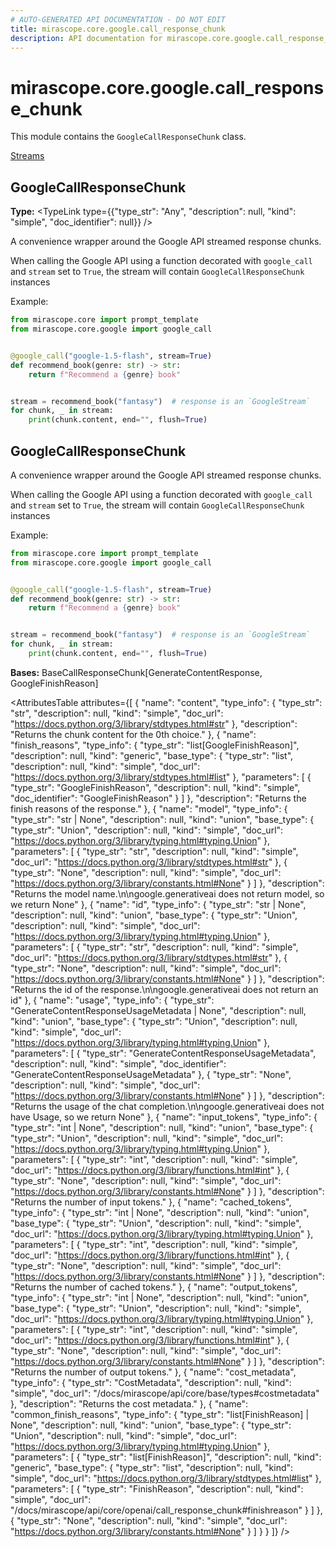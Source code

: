 ```yaml
---
# AUTO-GENERATED API DOCUMENTATION - DO NOT EDIT
title: mirascope.core.google.call_response_chunk
description: API documentation for mirascope.core.google.call_response_chunk
---
```


# mirascope.core.google.call_response_chunk

This module contains the `GoogleCallResponseChunk` class.

<Info title="Usage">

[Streams](/docs/mirascope/learn/streams#handling-streamed-responses)

</Info>

## <ApiType type="Attribute" path="core/google/call_response_chunk" symbolName="GoogleCallResponseChunk" /> GoogleCallResponseChunk

**Type:** <TypeLink type={{"type_str": "Any", "description": null, "kind": "simple", "doc_identifier": null}} />

A convenience wrapper around the Google API streamed response chunks.

When calling the Google API using a function decorated with `google_call` and
`stream` set to `True`, the stream will contain `GoogleCallResponseChunk` instances

Example:

```python
from mirascope.core import prompt_template
from mirascope.core.google import google_call


@google_call("google-1.5-flash", stream=True)
def recommend_book(genre: str) -> str:
    return f"Recommend a {genre} book"


stream = recommend_book("fantasy")  # response is an `GoogleStream`
for chunk, _ in stream:
    print(chunk.content, end="", flush=True)
```


## <ApiType type="Class" path="core/google/call_response_chunk" symbolName="GoogleCallResponseChunk" /> GoogleCallResponseChunk

A convenience wrapper around the Google API streamed response chunks.

When calling the Google API using a function decorated with `google_call` and
`stream` set to `True`, the stream will contain `GoogleCallResponseChunk` instances

Example:

```python
from mirascope.core import prompt_template
from mirascope.core.google import google_call


@google_call("google-1.5-flash", stream=True)
def recommend_book(genre: str) -> str:
    return f"Recommend a {genre} book"


stream = recommend_book("fantasy")  # response is an `GoogleStream`
for chunk, _ in stream:
    print(chunk.content, end="", flush=True)
```

**Bases:** BaseCallResponseChunk[GenerateContentResponse, GoogleFinishReason]

<AttributesTable
  attributes={[
  {
    "name": "content",
    "type_info": {
      "type_str": "str",
      "description": null,
      "kind": "simple",
      "doc_url": "https://docs.python.org/3/library/stdtypes.html#str"
    },
    "description": "Returns the chunk content for the 0th choice."
  },
  {
    "name": "finish_reasons",
    "type_info": {
      "type_str": "list[GoogleFinishReason]",
      "description": null,
      "kind": "generic",
      "base_type": {
        "type_str": "list",
        "description": null,
        "kind": "simple",
        "doc_url": "https://docs.python.org/3/library/stdtypes.html#list"
      },
      "parameters": [
        {
          "type_str": "GoogleFinishReason",
          "description": null,
          "kind": "simple",
          "doc_identifier": "GoogleFinishReason"
        }
      ]
    },
    "description": "Returns the finish reasons of the response."
  },
  {
    "name": "model",
    "type_info": {
      "type_str": "str | None",
      "description": null,
      "kind": "union",
      "base_type": {
        "type_str": "Union",
        "description": null,
        "kind": "simple",
        "doc_url": "https://docs.python.org/3/library/typing.html#typing.Union"
      },
      "parameters": [
        {
          "type_str": "str",
          "description": null,
          "kind": "simple",
          "doc_url": "https://docs.python.org/3/library/stdtypes.html#str"
        },
        {
          "type_str": "None",
          "description": null,
          "kind": "simple",
          "doc_url": "https://docs.python.org/3/library/constants.html#None"
        }
      ]
    },
    "description": "Returns the model name.\n\ngoogle.generativeai does not return model, so we return None"
  },
  {
    "name": "id",
    "type_info": {
      "type_str": "str | None",
      "description": null,
      "kind": "union",
      "base_type": {
        "type_str": "Union",
        "description": null,
        "kind": "simple",
        "doc_url": "https://docs.python.org/3/library/typing.html#typing.Union"
      },
      "parameters": [
        {
          "type_str": "str",
          "description": null,
          "kind": "simple",
          "doc_url": "https://docs.python.org/3/library/stdtypes.html#str"
        },
        {
          "type_str": "None",
          "description": null,
          "kind": "simple",
          "doc_url": "https://docs.python.org/3/library/constants.html#None"
        }
      ]
    },
    "description": "Returns the id of the response.\n\ngoogle.generativeai does not return an id"
  },
  {
    "name": "usage",
    "type_info": {
      "type_str": "GenerateContentResponseUsageMetadata | None",
      "description": null,
      "kind": "union",
      "base_type": {
        "type_str": "Union",
        "description": null,
        "kind": "simple",
        "doc_url": "https://docs.python.org/3/library/typing.html#typing.Union"
      },
      "parameters": [
        {
          "type_str": "GenerateContentResponseUsageMetadata",
          "description": null,
          "kind": "simple",
          "doc_identifier": "GenerateContentResponseUsageMetadata"
        },
        {
          "type_str": "None",
          "description": null,
          "kind": "simple",
          "doc_url": "https://docs.python.org/3/library/constants.html#None"
        }
      ]
    },
    "description": "Returns the usage of the chat completion.\n\ngoogle.generativeai does not have Usage, so we return None"
  },
  {
    "name": "input_tokens",
    "type_info": {
      "type_str": "int | None",
      "description": null,
      "kind": "union",
      "base_type": {
        "type_str": "Union",
        "description": null,
        "kind": "simple",
        "doc_url": "https://docs.python.org/3/library/typing.html#typing.Union"
      },
      "parameters": [
        {
          "type_str": "int",
          "description": null,
          "kind": "simple",
          "doc_url": "https://docs.python.org/3/library/functions.html#int"
        },
        {
          "type_str": "None",
          "description": null,
          "kind": "simple",
          "doc_url": "https://docs.python.org/3/library/constants.html#None"
        }
      ]
    },
    "description": "Returns the number of input tokens."
  },
  {
    "name": "cached_tokens",
    "type_info": {
      "type_str": "int | None",
      "description": null,
      "kind": "union",
      "base_type": {
        "type_str": "Union",
        "description": null,
        "kind": "simple",
        "doc_url": "https://docs.python.org/3/library/typing.html#typing.Union"
      },
      "parameters": [
        {
          "type_str": "int",
          "description": null,
          "kind": "simple",
          "doc_url": "https://docs.python.org/3/library/functions.html#int"
        },
        {
          "type_str": "None",
          "description": null,
          "kind": "simple",
          "doc_url": "https://docs.python.org/3/library/constants.html#None"
        }
      ]
    },
    "description": "Returns the number of cached tokens."
  },
  {
    "name": "output_tokens",
    "type_info": {
      "type_str": "int | None",
      "description": null,
      "kind": "union",
      "base_type": {
        "type_str": "Union",
        "description": null,
        "kind": "simple",
        "doc_url": "https://docs.python.org/3/library/typing.html#typing.Union"
      },
      "parameters": [
        {
          "type_str": "int",
          "description": null,
          "kind": "simple",
          "doc_url": "https://docs.python.org/3/library/functions.html#int"
        },
        {
          "type_str": "None",
          "description": null,
          "kind": "simple",
          "doc_url": "https://docs.python.org/3/library/constants.html#None"
        }
      ]
    },
    "description": "Returns the number of output tokens."
  },
  {
    "name": "cost_metadata",
    "type_info": {
      "type_str": "CostMetadata",
      "description": null,
      "kind": "simple",
      "doc_url": "/docs/mirascope/api/core/base/types#costmetadata"
    },
    "description": "Returns the cost metadata."
  },
  {
    "name": "common_finish_reasons",
    "type_info": {
      "type_str": "list[FinishReason] | None",
      "description": null,
      "kind": "union",
      "base_type": {
        "type_str": "Union",
        "description": null,
        "kind": "simple",
        "doc_url": "https://docs.python.org/3/library/typing.html#typing.Union"
      },
      "parameters": [
        {
          "type_str": "list[FinishReason]",
          "description": null,
          "kind": "generic",
          "base_type": {
            "type_str": "list",
            "description": null,
            "kind": "simple",
            "doc_url": "https://docs.python.org/3/library/stdtypes.html#list"
          },
          "parameters": [
            {
              "type_str": "FinishReason",
              "description": null,
              "kind": "simple",
              "doc_url": "/docs/mirascope/api/core/openai/call_response_chunk#finishreason"
            }
          ]
        },
        {
          "type_str": "None",
          "description": null,
          "kind": "simple",
          "doc_url": "https://docs.python.org/3/library/constants.html#None"
        }
      ]
    }
  }
]}
/>


